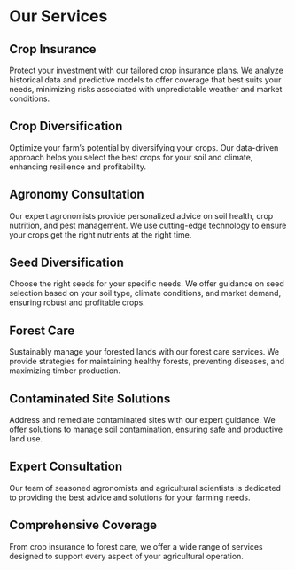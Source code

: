 # Our Services

## Crop Insurance
Protect your investment with our tailored crop insurance plans. We analyze historical data and predictive models to offer coverage that best suits your needs, minimizing risks associated with unpredictable weather and market conditions.

## Crop Diversification
Optimize your farm's potential by diversifying your crops. Our data-driven approach helps you select the best crops for your soil and climate, enhancing resilience and profitability.

## Agronomy Consultation
Our expert agronomists provide personalized advice on soil health, crop nutrition, and pest management. We use cutting-edge technology to ensure your crops get the right nutrients at the right time.

## Seed Diversification
Choose the right seeds for your specific needs. We offer guidance on seed selection based on your soil type, climate conditions, and market demand, ensuring robust and profitable crops.

## Forest Care
Sustainably manage your forested lands with our forest care services. We provide strategies for maintaining healthy forests, preventing diseases, and maximizing timber production.

## Contaminated Site Solutions
Address and remediate contaminated sites with our expert guidance. We offer solutions to manage soil contamination, ensuring safe and productive land use.


## Expert Consultation
Our team of seasoned agronomists and agricultural scientists is dedicated to providing the best advice and solutions for your farming needs.

## Comprehensive Coverage
From crop insurance to forest care, we offer a wide range of services designed to support every aspect of your agricultural operation.